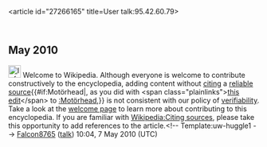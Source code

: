 <article id="27266165" title=User talk:95.42.60.79>
	<talkpage id="27266165" title="User talk:95.42.60.79">

== May 2010 ==

[[Image:Information.svg|25px]] Welcome to Wikipedia. Although everyone is welcome to contribute constructively to the encyclopedia, adding content without [[Wikipedia:Citing sources|citing]] a [[Wikipedia:Reliable sources|reliable source]]{{#if:Motörhead|, as you did with &lt;span class=&quot;plainlinks&quot;&gt;[http://en.wikipedia.org/wiki/Mot%c3%b6rhead?diff=360689009 this edit]&lt;/span&gt; to [[:Motörhead]],}} is not consistent with our policy of [[Wikipedia:Verifiability|verifiability]]. Take a look at the [[Wikipedia:Introduction|welcome page]] to learn more about contributing to this encyclopedia.  If you are familiar with [[Wikipedia:Citing sources]], please take this opportunity to add references to the article.&lt;!-- Template:uw-huggle1 --&gt; [[User:Falcon8765|Falcon8765]] ([[User talk:Falcon8765|talk]]) 10:04, 7 May 2010 (UTC)
	</talkpage>
</article>